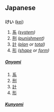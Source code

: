 == Japanese ==
=== {{Furigana}} ===
'''けい''' ([[kei]])

# [[系]] ''([[system]])''
# [[刑]] ''([[punishment]])''
# [[計]] ''([[plan]] or [[total]])''
# [[形]] ''([[shape]] or [[form]])''

{{furistub|けい}}

==== {{Kanji readings}} ====
===== [[Onyomi]] =====

# [[系]]
# [[刑]]
# [[計]]
# [[形]]

{{onstub}}

===== [[Kunyomi]] =====